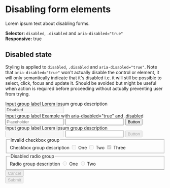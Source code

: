 
<Meta title="Components/Form/Concepts/Disabled" />

# Disabling form elements

Lorem ipsum text about disabling forms.

**Selector:** `disabled`, `.disabled` and `aria-disabled="true"` <br/>
**Responsive:** true

## Disabled state

Styling is applied to `disabled`, `.disabled` and `aria-disabled="true"`. Note that `aria-disabled="true"` won't actually disable the control or element, it will only semantically indicate that it's disabled i.e. it will still be possible to select, click, focus and update it. Should be avoided but might be useful when action is required before proceeding without actually preventing user from trying.

<Canvas>
  <div>
    <form class="mw-xs">
      <div class="form-group">
        <label for="inputValid">Input group label</label>
        <span class="form-info">Lorem ipsum group description</span>
        <input id="inputValid1" type="text" disabled required value="Disabled"/>
      </div>
      <div class="form-group">
        <label for="inputValid">Input group label</label>
        <span class="form-info">Example with aria-disabled="true" and .disabled</span>
        <div class="group">
          <input id="inputValid1" type="text" required aria-disabled="true" placeholder="Placeholder"/>
          <input id="inputValid2" type="text" required class="disabled"/>
          <button type="button" aria-disabled="true">Button</button>
        </div>
      </div>
      <div class="form-group">
        <label for="inputValid">Input group label</label>
        <span class="form-info">Lorem ipsum group description</span>
        <div class="group group-border disabled">
          <input id="inputValid1" type="text" required disabled/>
          <input id="inputValid2" type="text" required aria-disabled="true"/>
          <button type="button" disabled>Button</button>
        </div>
      </div>
      <div class="form-group">
        <fieldset aria-describedby="checkboxGroupHelp1">
          <legend>Invalid checkbox group</legend>
          <span id="checkboxGroupHelp1" class="form-info">Checkbox group description</span>
          <label class="form-control">
            <input required type="checkbox" disabled/>
            <span>One</span>
            <i></i>
          </label>
          <label class="form-control">
            <input required type="checkbox" required disabled/>
            <span>Two</span>
            <i></i>
          </label>
          <label class="form-control">
            <input required type="checkbox" checked="true" required disabled/>
            <span>Three</span>
            <i></i>
          </label>
        </fieldset>
      </div>
      <div class="form-group">
        <fieldset aria-describedby="radioGroupHelp1">
          <legend>Disabled radio group</legend>
          <span id="radioGroupHelp1" class="form-info">Radio group description</span>
          <label class="form-control">
            <input required type="radio" disabled/>
            <span>One</span>
            <i></i>
          </label>
          <label class="form-control">
            <input required type="radio" required disabled/>
            <span>Two</span>
            <i></i>
          </label>
        </fieldset>
      </div>
      <div class="row justify-content-end">
        <div class="col col-sm-auto">
          <button type="button" disabled>Cancel</button>
        </div>
        <div class="col col-sm-auto">
          <button type="submit" disabled>Submit</button>
        </div>
      </div>
    </form>
  </div>
</Canvas>
